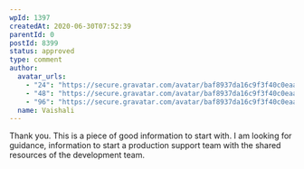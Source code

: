 ```yaml
---
wpId: 1397
createdAt: 2020-06-30T07:52:39
parentId: 0
postId: 8399
status: approved
type: comment
author:
  avatar_urls:
    - "24": "https://secure.gravatar.com/avatar/baf8937da16c9f3f40c0eaa95700b119?s=24&d=mm&r=g"
    - "48": "https://secure.gravatar.com/avatar/baf8937da16c9f3f40c0eaa95700b119?s=48&d=mm&r=g"
    - "96": "https://secure.gravatar.com/avatar/baf8937da16c9f3f40c0eaa95700b119?s=96&d=mm&r=g"
  name: Vaishali
---
```


Thank you. This is a piece of good information to start with. I am looking for guidance, information to start a production support team with the shared resources of the development team.